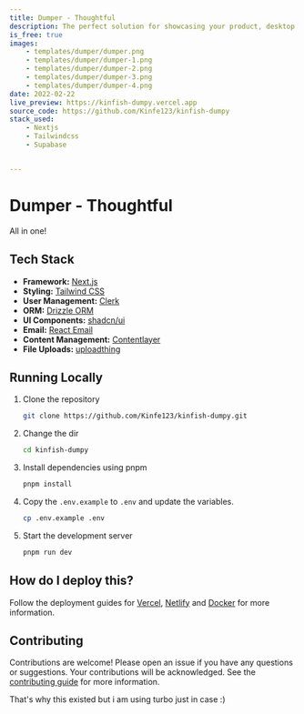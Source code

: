 ```yaml
---
title: Dumper - Thoughtful
description: The perfect solution for showcasing your product, desktop app, or mobile app in a visually appealing and user-friendly way, to help you get more users to try your product .
is_free: true
images: 
    - templates/dumper/dumper.png
    - templates/dumper/dumper-1.png
    - templates/dumper/dumper-2.png
    - templates/dumper/dumper-3.png
    - templates/dumper/dumper-4.png
date: 2022-02-22
live_preview: https://kinfish-dumpy.vercel.app
source_code: https://github.com/Kinfe123/kinfish-dumpy
stack_used: 
    - Nextjs 
    - Tailwindcss
    - Supabase


---
```


# Dumper - Thoughtful 

All in one!



## Tech Stack

- **Framework:** [Next.js](https://nextjs.org)
- **Styling:** [Tailwind CSS](https://tailwindcss.com)
- **User Management:** [Clerk](https://clerk.com)
- **ORM:** [Drizzle ORM](https://orm.drizzle.team)
- **UI Components:** [shadcn/ui](https://ui.shadcn.com)
- **Email:** [React Email](https://react.email)
- **Content Management:** [Contentlayer](https://www.contentlayer.dev)
- **File Uploads:** [uploadthing](https://uploadthing.com)
## Running Locally

1. Clone the repository

   ```bash
   git clone https://github.com/Kinfe123/kinfish-dumpy.git
   ```

2. Change the dir

   ```bash
   cd kinfish-dumpy
   ```

3. Install dependencies using pnpm

   ```bash
   pnpm install
   ```

4. Copy the `.env.example` to `.env` and update the variables.

   ```bash
   cp .env.example .env
   ```

5. Start the development server

   ```bash
   pnpm run dev
   ```



## How do I deploy this?

Follow the deployment guides for [Vercel](https://create.t3.gg/en/deployment/vercel), [Netlify](https://create.t3.gg/en/deployment/netlify) and [Docker](https://create.t3.gg/en/deployment/docker) for more information.

## Contributing

Contributions are welcome! Please open an issue if you have any questions or suggestions. Your contributions will be acknowledged. See the [contributing guide](./CONTRIBUTING.md) for more information.

That's why this existed but i am using turbo just in case :)
